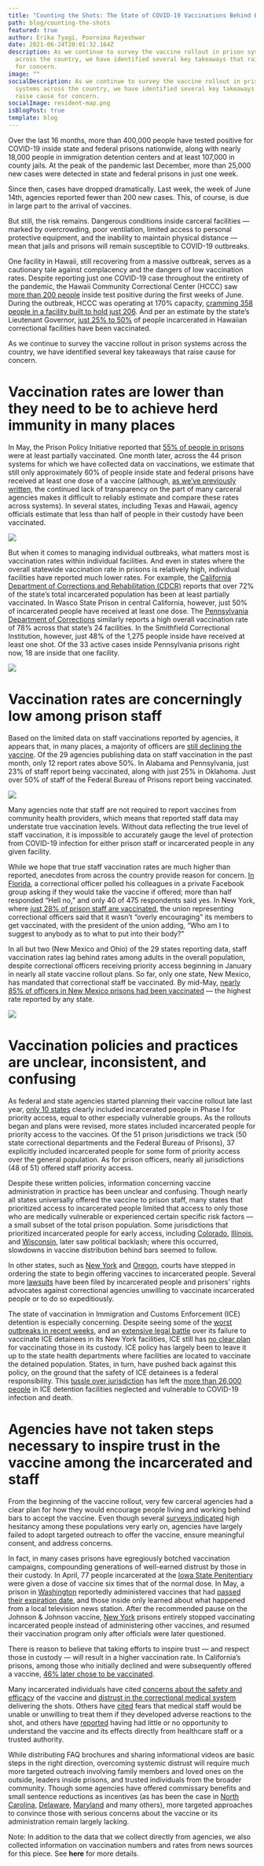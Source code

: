 ```yaml
---
title: "Counting the Shots: The State of COVID-19 Vaccinations Behind Bars"
path: blog/counting-the-shots
featured: true
author: Erika Tyagi, Poornima Rajeshwar
date: 2021-06-24T20:01:32.164Z
description: As we continue to survey the vaccine rollout in prison systems
  across the country, we have identified several key takeaways that raise cause
  for concern.
image: ""
socialDescription: As we continue to survey the vaccine rollout in prison
  systems across the country, we have identified several key takeaways that
  raise cause for concern.
socialImage: resident-map.png
isBlogPost: true
template: blog
---
```

Over the last 16 months, more than 400,000 people have tested positive for COVID-19 inside state and federal prisons nationwide, along with nearly 18,000 people in immigration detention centers and at least 107,000 in county jails. At the peak of the pandemic last December, more than 25,000 new cases were detected in state and federal prisons in just one week. 

Since then, cases have dropped dramatically. Last week, the week of June 14th, agencies reported fewer than 200 new cases. This, of course, is due in large part to the arrival of vaccines. 

But still, the risk remains. Dangerous conditions inside carceral facilities — marked by overcrowding, poor ventilation, limited access to personal protective equipment, and the inability to maintain physical distance — mean that jails and prisons will remain susceptible to COVID-19 outbreaks.

One facility in Hawaii, still recovering from a massive outbreak, serves as a cautionary tale against complacency and the dangers of low vaccination rates. Despite reporting just one COVID-19 case throughout the entirety of the pandemic, the Hawaii Community Correctional Center (HCCC) saw [more than 200 people](https://dps.hawaii.gov/blog/2020/03/17/coronavirus-covid-19-information-and-resources/) inside test positive during the first weeks of June. During the outbreak, HCCC was operating at 170% capacity, [cramming 358 people in a facility built to hold just 206](https://dps.hawaii.gov/wp-content/uploads/2021/06/Pop-Reports-Weekly-2021-06-07.pdf). And per an estimate by the state’s Lieutenant Governor, [just 25% to 50%](https://www.staradvertiser.com/2021/06/01/hawaii-news/most-hawaii-inmates-refusing-to-get-covid-19-vaccination/) of people incarcerated in Hawaiian correctional facilities have been vaccinated. 

As we continue to survey the vaccine rollout in prison systems across the country, we have identified several key takeaways that raise cause for concern.

# Vaccination rates are lower than they need to be to achieve herd immunity in many places 

In May, the Prison Policy Initiative reported that [55% of people in prisons](https://www.prisonpolicy.org/blog/2021/05/18/vaccinationrates/) were at least partially vaccinated. One month later, across the 44 prison systems for which we have collected data on vaccinations, we estimate that still only approximately 60% of people inside state and federal prisons have received at least one dose of a vaccine (although, [as we’ve previously written](https://uclacovidbehindbars.org/blog/vaccinedata), the continued lack of transparency on the part of many carceral agencies makes it difficult to reliably estimate and compare these rates across systems). In several states, including Texas and Hawaii, agency officials estimate that less than half of people in their custody have been vaccinated. 

![](resident-map.png)

But when it comes to managing individual outbreaks, what matters most is vaccination rates within individual facilities. And even in states where the overall statewide vaccination rate in prisons is relatively high, individual facilities have reported much lower rates. For example, the [California Department of Corrections and Rehabilitation (CDCR)](https://www.cdcr.ca.gov/covid19/population-status-tracking/) reports that over 72% of the state’s total incarcerated population has been at least partially vaccinated. In Wasco State Prison in central California, however, just 50% of incarcerated people have received at least one dose. The [Pennsylvania Department of Corrections](https://www.cor.pa.gov/Pages/COVID-19.aspx#Dashboard) similarly reports a high overall vaccination rate of 78% across that state’s 24 facilities. In the Smithfield Correctional Institution, however, just 48% of the 1,275 people inside have received at least one shot. Of the 33 active cases inside Pennsylvania prisons right now, 18 are inside that one facility. 

![](facility-beeswarm.png)

# Vaccination rates are concerningly low among prison staff

Based on the limited data on staff vaccinations reported by agencies, it appears that, in many places, a majority of officers are [still declining the vaccine](https://www.prisonpolicy.org/blog/2021/04/22/vaccinerefusal/). Of the 29 agencies publishing data on staff vaccination in the past month, only 12 report rates above 50%. In Alabama and Pennsylvania, just 23% of staff report being vaccinated, along with just 25% in Oklahoma. Just over 50% of staff of the Federal Bureau of Prisons report being vaccinated.

![](staff-map.png)

Many agencies note that staff are not required to report vaccines from community health providers, which means that reported staff data may understate true vaccination levels. Without data reflecting the true level of staff vaccination, it is impossible to accurately gauge the level of protection from COVID-19 infection for either prison staff or incarcerated people in any given facility. 

While we hope that true staff vaccination rates are much higher than reported, anecdotes from across the country provide reason for concern. [In Florida](https://www.themarshallproject.org/2021/03/15/hell-no-correctional-officers-are-declining-the-coronavirus-vaccine-en-masse), a correctional officer polled his colleagues in a private Facebook group asking if they would take the vaccine if offered; more than half responded “Hell no,” and only 40 of 475 respondents said yes. In New York, where [just 28% of prison staff are vaccinated](https://gothamist.com/news/less-third-ny-prison-staff-vaccinated-against-covid), the union representing correctional officers said that it wasn’t “overly encouraging” its members to get vaccinated, with the president of the union adding, “Who am I to suggest to anybody as to what to put into their body?” 

In all but two (New Mexico and Ohio) of the 29 states reporting data, staff vaccination rates lag behind rates among adults in the overall population, despite correctional officers receiving priority access beginning in January in nearly all state vaccine rollout plans. So far, only one state, New Mexico, has mandated that correctional staff be vaccinated. By mid-May, [nearly 85% of officers in New Mexico prisons had been vaccinated](https://www.kob.com/new-mexico-news/nm-department-of-corrections-reaches-vaccination-milestone/6106070/) — the highest rate reported by any state. 

![](staff-gen-dumbell.png)

# Vaccination policies and practices are unclear, inconsistent, and confusing

As federal and state agencies started planning their vaccine rollout late last year, [only 10 states](https://www.prisonpolicy.org/blog/2020/12/08/covid-vaccination-plans/) clearly included incarcerated people in Phase I for priority access, equal to other especially vulnerable groups. As the rollouts began and plans were revised, more states included incarcerated people for priority access to the vaccines. Of the 51 prison jurisdictions we track (50 state correctional departments and the Federal Bureau of Prisons), 37 explicitly included incarcerated people for some form of priority access over the general population. As for prison officers, nearly all jurisdictions (48 of 51) offered staff priority access.

Despite these written policies, information concerning vaccine administration in practice has been unclear and confusing. Though nearly all states universally offered the vaccine to prison staff, many states that prioritized access to incarcerated people limited that access to only those who are medically vulnerable or experienced certain specific risk factors — a small subset of the total prison population. Some jurisdictions that prioritized incarcerated people for early access, including [Colorado](https://coloradosun.com/2020/12/02/colorad-coronavirus-vaccine-polis-prisoners/), [Illinois](https://www.chicagotribune.com/investigations/ct-coronavirus-illinois-prison-vaccine-plan-update-20210213-7pshvlwhmjgopl3qgfxfl46avy-story.html), and [Wisconsin](https://www.jsonline.com/story/news/politics/2021/01/21/republicans-propose-making-covid-vaccine-available-everyone-mid-march/4231850001/), later saw political backlash; where this occurred, slowdowns in vaccine distribution behind bars seemed to follow. 

In other states, such as [New York](https://www.nytimes.com/2021/03/29/nyregion/covid-vaccine-new-york-prisons.html) and [Oregon](https://www.nytimes.com/2021/02/03/world/oregon-prison-inmates-vaccine.html#:~:text=A%20federal%20court%20judge%20in,inside%20prisons%20have%20been%20common.), courts have stepped in ordering the state to begin offering vaccines to incarcerated people. Several more [lawsuits](https://www.usatoday.com/story/news/nation/2021/05/08/covid-prison-how-us-inmates-fought-vaccines-protection/6879647002/) have been filed by incarcerated people and prisoners’ rights advocates against correctional agencies unwilling to vaccinate incarcerated people or to do so expeditiously.

The state of vaccination in Immigration and Customs Enforcement (ICE) detention is especially concerning. Despite seeing some of the [worst outbreaks in recent weeks](https://theintercept.com/2021/06/20/covid-asylum-detention-ice/), and an [extensive legal battle](https://www.motherjones.com/politics/2021/03/youre-doing-nothing-judge-slams-ice-for-failing-to-vaccinate-detainees/) over its failure to vaccinate ICE detainees in its New York facilities, ICE still has [no clear plan](https://www.businessinsider.com/vaccine-rollout-neglects-ice-detainees-2021-2) for vaccinating those in its custody. ICE policy has largely been to leave it up to the state health departments where facilities are located to vaccinate the detained population. States, in turn, have pushed back against this policy, on the ground that the safety of ICE detainees is a federal responsibility. This [tussle over jurisdiction](https://phr.org/our-work/resources/the-united-states-urgently-needs-a-covid-19-vaccination-plan-for-people-in-immigration-detention/) has left the [more than 26,000 people](https://www.ice.gov/coronavirus) in ICE detention facilities neglected and vulnerable to COVID-19 infection and death.

# Agencies have not taken steps necessary to inspire trust in the vaccine among the incarcerated and staff 

From the beginning of the vaccine rollout, very few carceral agencies had a clear plan for how they would encourage people living and working behind bars to accept the vaccine. Even though several [surveys indicated](https://www.cdc.gov/mmwr/volumes/70/wr/mm7013a3.htm?s_cid=mm7013a3_e&ACSTrackingID=USCDC_92https://www.cdc.gov/mmwr/volumes/70/wr/mm7013a3.htm?s_cid=mm7013a3_e&ACSTrackingID=USCDC_921-DM53653&ACSTrackingLabel=This%20Week%20in%20MMWR%20-%20Vol.%2070%2C%20April%202%2C%202021&deliveryName=USCDC_921-DM5365353653) high hesitancy among these populations very early on, agencies have largely failed to adopt targeted outreach to offer the vaccine, ensure meaningful consent, and address concerns. 

In fact, in many cases prisons have egregiously botched vaccination campaigns, compounding generations of well-earned distrust by those in their custody. In April, 77 people incarcerated at the [Iowa State Penitentiary](https://www.desmoinesregister.com/story/news/crime-and-courts/2021/04/21/iowa-prison-gives-overdoses-coronavirus-covid-19-vaccine-inmates-fort-madison-department-corrections/7328432002/) were given a dose of vaccine six times that of the normal dose. In May, a prison in [Washington](https://www.king5.com/article/news/health/coronavirus/vaccine/monroe-washington-prison-outdated-covid-vaccine/281-2c53de2e-4752-4387-9328-80dd084a77fc) reportedly administered vaccines that had [passed their expiration date](https://www.heraldnet.com/opinion/comment-expired-vaccine-for-monroe-prisoners-a-shot-to-trust/), and those inside only learned about what happened from a local television news station. After the recommended pause on the Johnson & Johnson vaccine, [New York](https://gothamist.com/news/ny-quietly-stopped-vaccinating-people-in-state-prisonsbut-promised-to-resume-after-questioning) prisons entirely stopped vaccinating incarcerated people instead of administering other vaccines, and resumed their vaccination program only after officials were later questioned. 

There is reason to believe that taking efforts to inspire trust — and respect those in custody — will result in a higher vaccination rate. In California’s prisons, among those who initially declined and were subsequently offered a vaccine, [46% later chose to be vaccinated](https://www.nejm.org/doi/full/10.1056/NEJMc2105282). 

Many incarcerated individuals have cited [concerns about the safety and efficacy](https://www.cdc.gov/mmwr/volumes/70/wr/mm7013a3.htm?s_cid=mm7013a3_x) of the vaccine and [distrust in the correctional medical system](https://www.themarshallproject.org/2021/03/01/we-asked-people-behind-bars-how-they-feel-about-getting-vaccinated) delivering the shots. Others have [cited](https://theintercept.com/2021/06/20/covid-asylum-detention-ice/) fears that medical staff would be unable or unwilling to treat them if they developed adverse reactions to the shot, and others have [reported](https://www.brennancenter.org/our-work/analysis-opinion/covid-19-and-struggle-health-behind-bars) having had little or no opportunity to understand the vaccine and its effects directly from healthcare staff or a trusted authority. 

While distributing FAQ brochures and sharing informational videos are basic steps in the right direction, overcoming systemic distrust will require much more targeted outreach involving family members and loved ones on the outside, leaders inside prisons, and trusted individuals from the broader community. Though some agencies have offered commissary benefits and small sentence reductions as incentives (as has been the case in [North Carolina](https://www.charlotteobserver.com/news/coronavirus/article248866464.html), [Delaware](https://apnews.com/article/health-dover-delaware-coronavirus-pandemic-prisons-23a9561552bde1feec73e88e2e73705e), [Maryland](https://wtop.com/maryland/2021/05/maryland-inmates-promised-snacks-commissary-packages-if-they-choose-vaccination/) and many others), more targeted approaches to convince those with serious concerns about the vaccine or its administration remain largely lacking.

Note: In addition to the data that we collect directly from agencies, we also collected information on vaccination numbers and rates from news sources for this piece. See **here** for more details.